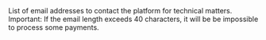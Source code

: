   

  
<ParamField body="TechEmails" type="array" >  
<EmailsMustBe40Characters />     
List of email addresses to contact the platform for technical matters.   
Important: If the email length exceeds 40 characters, it will be be impossible to process some payments.  
</ParamField>